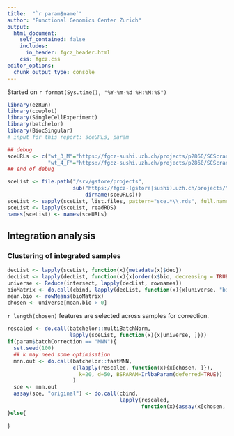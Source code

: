```yaml
---
title:  "`r param$name`"
author: "Functional Genomics Center Zurich"
output: 
  html_document:
    self_contained: false
    includes:
      in_header: fgcz_header.html
    css: fgcz.css
editor_options: 
  chunk_output_type: console
---
```


Started on `r format(Sys.time(), "%Y-%m-%d %H:%M:%S")`

```r
library(ezRun)
library(cowplot)
library(SingleCellExperiment)
library(batchelor)
library(BiocSingular)
# input for this report: sceURLs, param

## debug
sceURLs <- c("wt_3_M"="https://fgcz-sushi.uzh.ch/projects/p2860/SCScran_37216_2019-06-13--13-43-26/wt_3_M_SCScran/00index.html",
             "wt_4_F"="https://fgcz-sushi.uzh.ch/projects/p2860/SCScran_37216_2019-06-13--13-43-26/wt_4_F_SCScran/00index.html")
## end of debug

sceList <- file.path("/srv/gstore/projects",
                     sub("https://fgcz-(gstore|sushi).uzh.ch/projects/", "",
                         dirname(sceURLs)))
sceList <- sapply(sceList, list.files, pattern="sce.*\\.rds", full.names=TRUE)
sceList <- lapply(sceList, readRDS)
names(sceList) <- names(sceURLs)
```

## Integration analysis {.tabset}

### Clustering of integrated samples

```r
decList <- lapply(sceList, function(x){metadata(x)$dec})
decList <- lapply(decList, function(x){x[order(x$bio, decreasing = TRUE), ]})
universe <- Reduce(intersect, lapply(decList, rownames))
bioMatrix <- do.call(cbind, lapply(decList, function(x){x[universe, "bio"]}))
mean.bio <- rowMeans(bioMatrix)
chosen <- universe[mean.bio > 0]
```

`r length(chosen)` features are selected across samples for correction.

```r
rescaled <- do.call(batchelor::multiBatchNorm,
                    lapply(sceList, function(x){x[universe, ]}))
if(param$batchCorrection == "MNN"){
  set.seed(100)
  ## k may need some optimisation
  mnn.out <- do.call(batchelor::fastMNN,
                     c(lapply(rescaled, function(x){x[chosen, ]}),
                       k=20, d=50, BSPARAM=IrlbaParam(deferred=TRUE))
                     )
  sce <- mnn.out
  assay(sce, "original") <- do.call(cbind,
                                    lapply(rescaled, 
                                           function(x){assay(x[chosen, ], "logcounts")}))
}else{
  
}



```

